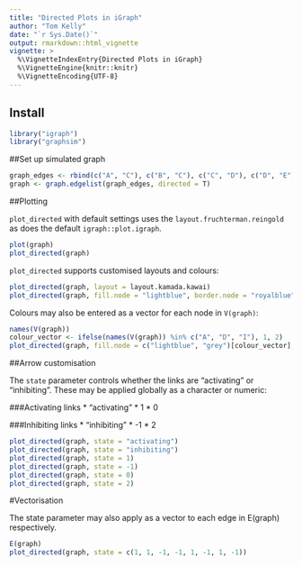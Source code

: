 ```yaml
---
title: "Directed Plots in iGraph"
author: "Tom Kelly"
date: "`r Sys.Date()`"
output: rmarkdown::html_vignette
vignette: >
  %\VignetteIndexEntry{Directed Plots in iGraph}
  %\VignetteEngine{knitr::knitr}
  %\VignetteEncoding{UTF-8}
---
```


## Install

```r
library("igraph")
library("graphsim")
```

##Set up simulated graph

```r
graph_edges <- rbind(c("A", "C"), c("B", "C"), c("C", "D"), c("D", "E"), c("D", "F"), c("F", "G"), c("F", "I"), c("H", "I"))
graph <- graph.edgelist(graph_edges, directed = T)
```

##Plotting

`plot_directed` with default settings uses the `layout.fruchterman.reingold` as does the default `igraph::plot.igraph`.

```r
plot(graph)
plot_directed(graph)
```

`plot_directed` supports customised layouts and colours:

```r
plot_directed(graph, layout = layout.kamada.kawai)
plot_directed(graph, fill.node = "lightblue", border.node = "royalblue")
```

Colours may also be entered as a vector for each node in `V(graph)`:

```r
names(V(graph))
colour_vector <- ifelse(names(V(graph)) %in% c("A", "D", "I"), 1, 2)
plot_directed(graph, fill.node = c("lightblue", "grey")[colour_vector], border.node = c("royalblue", "black")[colour_vector])
```

##Arrow customisation

The `state` parameter controls whether the links are "activating" or "inhibiting". These may be applied globally as a character or numeric:

###Activating links
* "activating"
* 1
* 0

###Inhibiting links
* "inhibiting"
* -1
* 2

```r
plot_directed(graph, state = "activating")
plot_directed(graph, state = "inhibiting")
plot_directed(graph, state = 1)
plot_directed(graph, state = -1)
plot_directed(graph, state = 0)
plot_directed(graph, state = 2)
```

#Vectorisation

The state parameter may also apply as a vector to each edge in E(graph) respectively.

```r
E(graph)
plot_directed(graph, state = c(1, 1, -1, -1, 1, -1, 1, -1))
```
